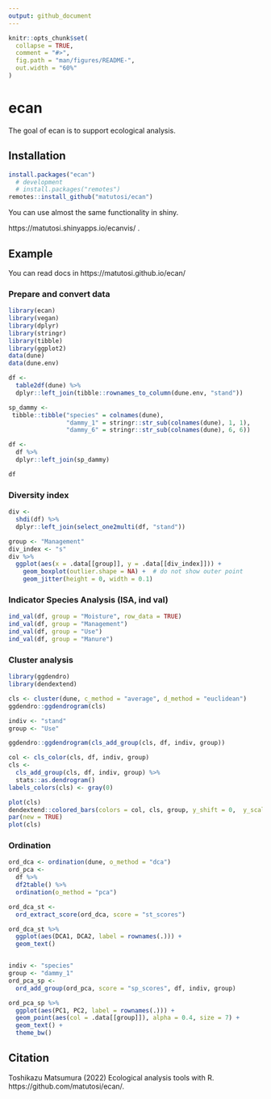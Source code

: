 ```yaml
---
output: github_document
---
```


```r
knitr::opts_chunk$set(
  collapse = TRUE,
  comment = "#>",
  fig.path = "man/figures/README-",
  out.width = "60%"
)
```

# ecan

The goal of ecan is to support ecological analysis. 

## Installation

```r
install.packages("ecan")
  # development
  # install.packages("remotes")
remotes::install_github("matutosi/ecan")
```

You can use almost the same functionality in shiny.

https://matutosi.shinyapps.io/ecanvis/ .

## Example

You can read docs in https://matutosi.github.io/ecan/

### Prepare and convert data

```r
library(ecan)
library(vegan)
library(dplyr)
library(stringr)
library(tibble)
library(ggplot2)
data(dune)
data(dune.env)

df <- 
  table2df(dune) %>%
  dplyr::left_join(tibble::rownames_to_column(dune.env, "stand"))

sp_dammy <- 
 tibble::tibble("species" = colnames(dune), 
                "dammy_1" = stringr::str_sub(colnames(dune), 1, 1),
                "dammy_6" = stringr::str_sub(colnames(dune), 6, 6))

df <- 
  df %>%
  dplyr::left_join(sp_dammy)

df
```


### Diversity index

```r
div <- 
  shdi(df) %>%
  dplyr::left_join(select_one2multi(df, "stand"))

group <- "Management"
div_index <- "s"
div %>%
  ggplot(aes(x = .data[[group]], y = .data[[div_index]])) + 
    geom_boxplot(outlier.shape = NA) +  # do not show outer point
    geom_jitter(height = 0, width = 0.1)
```

### Indicator Species Analysis (ISA, ind val)

```r
ind_val(df, group = "Moisture", row_data = TRUE)
ind_val(df, group = "Management")
ind_val(df, group = "Use")
ind_val(df, group = "Manure")
```

### Cluster analysis

```r
library(ggdendro)
library(dendextend)

cls <- cluster(dune, c_method = "average", d_method = "euclidean")
ggdendro::ggdendrogram(cls)

indiv <- "stand"
group <- "Use"

ggdendro::ggdendrogram(cls_add_group(cls, df, indiv, group))

col <- cls_color(cls, df, indiv, group)
cls <- 
  cls_add_group(cls, df, indiv, group) %>%
  stats::as.dendrogram()
labels_colors(cls) <- gray(0)

plot(cls)
dendextend::colored_bars(colors = col, cls, group, y_shift = 0,  y_scale = 3)
par(new = TRUE)
plot(cls)
```

### Ordination


```r
ord_dca <- ordination(dune, o_method = "dca")
ord_pca <-
  df %>%
  df2table() %>%
  ordination(o_method = "pca")

ord_dca_st <- 
  ord_extract_score(ord_dca, score = "st_scores")

ord_dca_st %>%
  ggplot(aes(DCA1, DCA2, label = rownames(.))) +
  geom_text()


indiv <- "species"
group <- "dammy_1"
ord_pca_sp <- 
  ord_add_group(ord_pca, score = "sp_scores", df, indiv, group)

ord_pca_sp %>%
  ggplot(aes(PC1, PC2, label = rownames(.))) +
  geom_point(aes(col = .data[[group]]), alpha = 0.4, size = 7) +
  geom_text() +
  theme_bw()
```

## Citation

Toshikazu Matsumura (2022) Ecological analysis tools with R. https://github.com/matutosi/ecan/.
